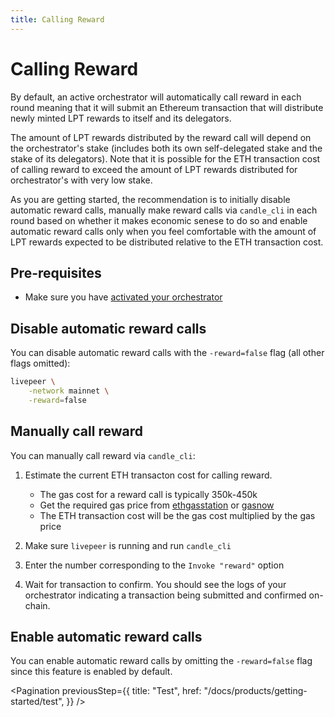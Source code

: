 ```yaml
---
title: Calling Reward
---
```


# Calling Reward

By default, an active orchestrator will automatically call reward in each round
meaning that it will submit an Ethereum transaction that will distribute newly
minted LPT rewards to itself and its delegators.

The amount of LPT rewards distributed by the reward call will depend on the
orchestrator's stake (includes both its own self-delegated stake and the stake
of its delegators). Note that it is possible for the ETH transaction cost of
calling reward to exceed the amount of LPT rewards distributed for
orchestrator's with very low stake.

As you are getting started, the recommendation is to initially disable automatic
reward calls, manually make reward calls via `candle_cli` in each round based on
whether it makes economic senese to do so and enable automatic reward calls only
when you feel comfortable with the amount of LPT rewards expected to be
distributed relative to the ETH transaction cost.

## Pre-requisites

- Make sure you have
  [activated your orchestrator](/docs/products/getting-started/activation)

## Disable automatic reward calls

You can disable automatic reward calls with the `-reward=false` flag (all other
flags omitted):

```bash
livepeer \
    -network mainnet \
    -reward=false
```

## Manually call reward

You can manually call reward via `candle_cli`:

1. Estimate the current ETH transacton cost for calling reward.

   - The gas cost for a reward call is typically 350k-450k
   - Get the required gas price from
     [ethgasstation](https://ethgasstation.info/) or
     [gasnow](https://www.gasnow.org/)
   - The ETH transaction cost will be the gas cost multiplied by the gas price

2. Make sure `livepeer` is running and run `candle_cli`

3. Enter the number corresponding to the `Invoke "reward"` option

4. Wait for transaction to confirm. You should see the logs of your orchestrator
   indicating a transaction being submitted and confirmed on-chain.

## Enable automatic reward calls

You can enable automatic reward calls by omitting the `-reward=false` flag since
this feature is enabled by default.

<Pagination
  previousStep={{
    title: "Test",
    href: "/docs/products/getting-started/test",
  }}
/>

